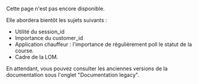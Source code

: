 Cette page n'est pas encore disponible.

Elle abordera bientôt les sujets suivants :

* Utilité du session_id
* Importance du customer_id
* Application chauffeur : l'importance de régulièrement poll le statut de la course.
* Cadre de la LOM.

En attendant, vous pouvez consulter les anciennes versions de la documentation sous l'onglet "Documentation legacy".
